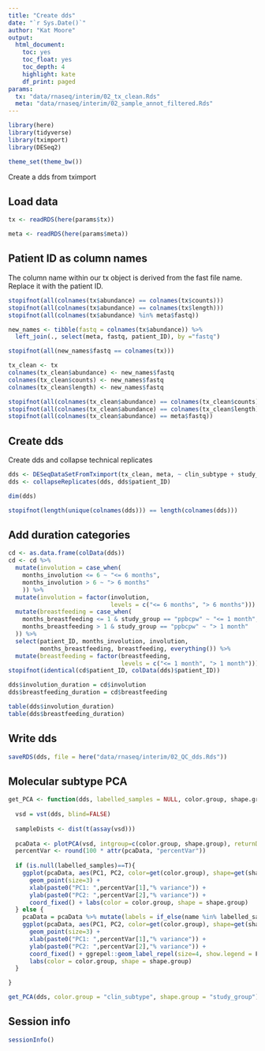 ```yaml
---
title: "Create dds"
date: "`r Sys.Date()`"
author: "Kat Moore"
output: 
  html_document:
    toc: yes
    toc_float: yes
    toc_depth: 4
    highlight: kate
    df_print: paged
params:
  tx: "data/rnaseq/interim/02_tx_clean.Rds"
  meta: "data/rnaseq/interim/02_sample_annot_filtered.Rds"
---
```


```r
library(here)
library(tidyverse)
library(tximport)
library(DESeq2)

theme_set(theme_bw())
```

Create a dds from tximport

## Load data

```r
tx <- readRDS(here(params$tx))
```

```r
meta <- readRDS(here(params$meta))
```

## Patient ID as column names

The column name within our tx object is derived from the fast file name. Replace it with the patient ID.

```r
stopifnot(all(colnames(tx$abundance) == colnames(tx$counts)))
stopifnot(all(colnames(tx$abundance) == colnames(tx$length)))
stopifnot(all(colnames(tx$abundance) %in% meta$fastq))

new_names <- tibble(fastq = colnames(tx$abundance)) %>%
  left_join(., select(meta, fastq, patient_ID), by ="fastq")

stopifnot(all(new_names$fastq == colnames(tx)))
```

```r
tx_clean <- tx
colnames(tx_clean$abundance) <- new_names$fastq
colnames(tx_clean$counts) <- new_names$fastq
colnames(tx_clean$length) <- new_names$fastq
```

```r
stopifnot(all(colnames(tx_clean$abundance) == colnames(tx_clean$counts)))
stopifnot(all(colnames(tx_clean$abundance) == colnames(tx_clean$length)))
stopifnot(all(colnames(tx_clean$abundance) == meta$fastq))
```

## Create dds

Create dds and collapse technical replicates

```r
dds <- DESeqDataSetFromTximport(tx_clean, meta, ~ clin_subtype + study_group)
dds <- collapseReplicates(dds, dds$patient_ID)
```

```r
dim(dds)
```

```r
stopifnot(length(unique(colnames(dds))) == length(colnames(dds)))
```

## Add duration categories

```r
cd <- as.data.frame(colData(dds))
cd <- cd %>%
  mutate(involution = case_when(
    months_involution <= 6 ~ "<= 6 months",
    months_involution > 6 ~ "> 6 months"
    )) %>% 
  mutate(involution = factor(involution,
                             levels = c("<= 6 months", "> 6 months"))) %>%
  mutate(breastfeeding = case_when(
    months_breastfeeding <= 1 & study_group == "ppbcpw" ~ "<= 1 month",
    months_breastfeeding > 1 & study_group == "ppbcpw" ~ "> 1 month"
  )) %>%
  select(patient_ID, months_involution, involution,
         months_breastfeeding, breastfeeding, everything()) %>%
  mutate(breastfeeding = factor(breastfeeding,
                                levels = c("<= 1 month", "> 1 month")))
stopifnot(identical(cd$patient_ID, colData(dds)$patient_ID))

dds$involution_duration = cd$involution
dds$breastfeeding_duration = cd$breastfeeding

table(dds$involution_duration)
table(dds$breastfeeding_duration)
```

## Write dds

```r
saveRDS(dds, file = here("data/rnaseq/interim/02_QC_dds.Rds"))
```

## Molecular subtype PCA

```r
get_PCA <- function(dds, labelled_samples = NULL, color.group, shape.group){
  
  vsd = vst(dds, blind=FALSE)
  
  sampleDists <- dist(t(assay(vsd)))
  
  pcaData <- plotPCA(vsd, intgroup=c(color.group, shape.group), returnData=TRUE) 
  percentVar <- round(100 * attr(pcaData, "percentVar"))
  
  if (is.null(labelled_samples)==T){
    ggplot(pcaData, aes(PC1, PC2, color=get(color.group), shape=get(shape.group))) +
      geom_point(size=3) +
      xlab(paste0("PC1: ",percentVar[1],"% variance")) +
      ylab(paste0("PC2: ",percentVar[2],"% variance")) + 
      coord_fixed() + labs(color = color.group, shape = shape.group)
  } else {
    pcaData = pcaData %>% mutate(labels = if_else(name %in% labelled_samples, name, NULL))
    ggplot(pcaData, aes(PC1, PC2, color=get(color.group), shape=get(shape.group), label=labels)) +
      geom_point(size=3) +
      xlab(paste0("PC1: ",percentVar[1],"% variance")) +
      ylab(paste0("PC2: ",percentVar[2],"% variance")) + 
      coord_fixed() + ggrepel::geom_label_repel(size=4, show.legend = F) +
      labs(color = color.group, shape = shape.group)
  }

}
```

```r
get_PCA(dds, color.group = "clin_subtype", shape.group = "study_group")
```

## Session info

```r
sessionInfo()
```
